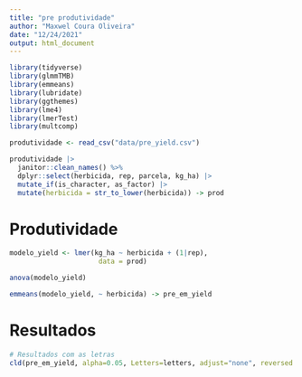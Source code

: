 ```yaml
---
title: "pre produtividade"
author: "Maxwel Coura Oliveira"
date: "12/24/2021"
output: html_document
---
```


```r
library(tidyverse)
library(glmmTMB)
library(emmeans)
library(lubridate)
library(ggthemes)
library(lme4)
library(lmerTest)
library(multcomp)
```


```r
produtividade <- read_csv("data/pre_yield.csv")
```

```r
produtividade |> 
  janitor::clean_names() %>% 
  dplyr::select(herbicida, rep, parcela, kg_ha) |> 
  mutate_if(is_character, as_factor) |> 
  mutate(herbicida = str_to_lower(herbicida)) -> prod
```

# Produtividade

```r
modelo_yield <- lmer(kg_ha ~ herbicida + (1|rep),
                      data = prod)
```


```r
anova(modelo_yield) 
```



```r
emmeans(modelo_yield, ~ herbicida) -> pre_em_yield
```

# Resultados

```r
# Resultados com as letras
cld(pre_em_yield, alpha=0.05, Letters=letters, adjust="none", reversed = TRUE)
```